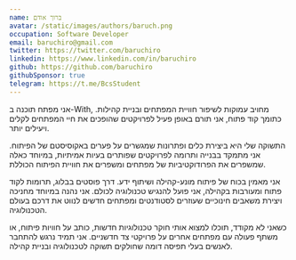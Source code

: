```yaml
---
name: ברוך אודם
avatar: /static/images/authors/baruch.png
occupation: Software Developer
email: baruchiro@gmail.com
twitter: https://twitter.com/baruchiro
linkedin: https://www.linkedin.com/in/baruchiro
github: https://github.com/baruchiro
githubSponsor: true
telegram: https://t.me/BcsStudent
---
```


אני מפתח תוכנה ב-With, מחויב עמוקות לשיפור חוויית המפתחים ובניית קהילות. כתומך קוד פתוח, אני תורם באופן פעיל לפרויקטים שהופכים את חיי המפתחים לקלים ויעילים יותר.

התשוקה שלי היא ביצירת כלים ופתרונות שמגשרים על פערים באקוסיסטם של הפיתוח. אני מתמקד בבנייה ותרומה לפרויקטים שפותרים בעיות אמיתיות, במיוחד כאלה שמשפרים את הפרודוקטיביות של מפתחים ומשפרים את חוויית הפיתוח הכוללת.

אני מאמין בכוח של פיתוח מונע-קהילה ושיתוף ידע. דרך פוסטים בבלוג, תרומות לקוד פתוח ומעורבות בקהילה, אני פועל להנגיש טכנולוגיה לכולם. אני נהנה במיוחד מחניכה ויצירת משאבים חינוכיים שעוזרים לסטודנטים ומפתחים חדשים לנווט את דרכם בעולם הטכנולוגיה.

כשאני לא מקודד, תוכלו למצוא אותי חוקר טכנולוגיות חדשות, כותב על חוויות פיתוח, או משתף פעולה עם מפתחים אחרים על פרויקטי צד חדשניים. אני תמיד נרגש להתחבר לאנשים בעלי תפיסה דומה שחולקים תשוקה לטכנולוגיה ובניית קהילה.
